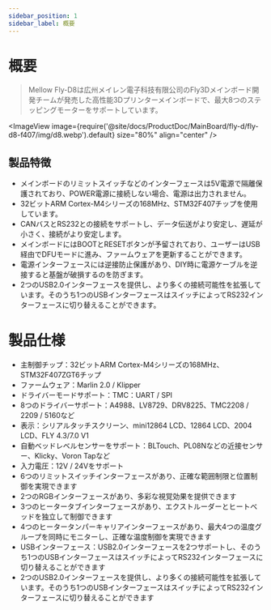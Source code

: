 ```yaml
---
sidebar_position: 1
sidebar_label: 概要
---
```


# 概要

> Mellow Fly-D8は広州メイレン電子科技有限公司のFly3Dメインボード開発チームが発売した高性能3Dプリンターメインボードで、最大8つのステッピングモーターをサポートしています。

<ImageView image={require('@site/docs/ProductDoc/MainBoard/fly-d/fly-d8-f407/img/d8.webp').default} size="80%" align="center" />

## 製品特徴

* メインボードのリミットスイッチなどのインターフェースは5V電源で隔離保護されており、POWER電源に接続しない場合、電源は出力されません。
* 32ビットARM Cortex-M4シリーズの168MHz、STM32F407チップを使用しています。
* CANバスとRS232との接続をサポートし、データ伝送がより安定し、遅延が小さく、接続がより安定します。
* メインボードにはBOOTとRESETボタンが予留されており、ユーザーはUSB経由でDFUモードに進み、ファームウェアを更新することができます。
* 電源インターフェースには逆接防止保護があり、DIY時に電源ケーブルを逆接すると基盤が破損するのを防ぎます。
* 2つのUSB2.0インターフェースを提供し、より多くの接続可能性を拡張しています。そのうち1つのUSBインターフェースはスイッチによってRS232インターフェースに切り替えることができます。

# 製品仕様

* 主制御チップ：32ビットARM Cortex-M4シリーズの168MHz、STM32F407ZGT6チップ
* ファームウェア：Marlin 2.0 / Klipper
* ドライバーモードサポート：TMC：UART / SPI
* 8つのドライバーサポート：A4988、LV8729、DRV8225、TMC2208 / 2209 / 5160など
* 表示：シリアルタッチスクリーン、mini12864 LCD、12864 LCD、2004 LCD、FLY 4.3/7.0 V1
* 自動ベッドレベルセンサーをサポート：BLTouch、PL08Nなどの近接センサー、Klicky、Voron Tapなど
* 入力電圧：12V / 24Vをサポート
* 6つのリミットスイッチインターフェースがあり、正確な範囲制限と位置制御を実現できます
* 2つのRGBインターフェースがあり、多彩な視覚効果を提供できます
* 3つのヒータータブインターフェースがあり、エクストルーダーとヒートベッドを独立して制御できます
* 4つのヒータータンパーキャリアインターフェースがあり、最大4つの温度グループを同時にモニターし、正確な温度制御を実現できます
* USBインターフェース：USB2.0インターフェースを2つサポートし、そのうち1つのUSBインターフェースはスイッチによってRS232インターフェースに切り替えることができます
* 2つのUSB2.0インターフェースを提供し、より多くの接続可能性を拡張しています。そのうち1つのUSBインターフェースはスイッチによってRS232インターフェースに切り替えることができます